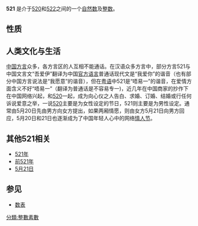 {{noteTA|G1=Math}}
{{整数
| other list = {{Numbers digits|digit=10}}
| 质因数分解 = 質數
| 罗马数字 = DXXI
| 二进制 = 1000001001
| 十六进制 = 209
}}

'''521''' 是介于[[520|520]]和[[522|522]]之间的一个[[自然数|自然数]]及[[整数|整数]]。

==性质==
{{數字性質|use math=yes|print black list=虧數,不尋常數,無平方數因數的數|other print list=高斯整數分解
|質數=*{{{orderstr}}}{{{property}}}{{{releatedstr}}}。
|孿生質數=**第25對{{{property}}}，為{{{value}}}。前一對是(461,463)，下一對是(569,571)。
**[[卢卡斯数|卢卡斯数]]
**[[陈素数|陈素数]]
**[[艾森斯坦素数|艾森斯坦素数]]
**2<sup>521</sup>−1是[[梅森質數|梅森質數]]。
**521<sup>2</sup> = 271441是最小的[[佩蘭偽質數|佩蘭偽質數]]<ref>{{Cite OEIS|A013998|sequencenumber=A013998|name= Unrestricted Perrin pseudoprimes}}</ref>。
|高斯整數分解=**此數字雖然是[[自然數|自然]][[質數|質數]]，但不是高斯質數。前一個有此性質的自然質數是[[509|509]]、下一個是[[541|541]]。{{OEIS|id=A002313}}
{{{default}}}
}}

==人类文化与生活==
[[中国方言|中国方言]]众多，各方言区的人互相不能通话。在汉语众多方言中，部分方言521与中国文言文“吾爱伊”翻译为中国[[官方语言|官方语言]]普通话现代文是“我爱你”的谐音（也有部分中国方言说法是“我愿意”的谐音），但在[[粤语|粤语]]中521是“唔易一”的谐音，在爱情方面含义不好“唔易一”（翻译为普通话是不容易专一)，近几年在中国商家的抄作下在中国网络兴起，和[[520|520]]一起，成为向心仪之人告白、求婚、订婚、结婚或行任何诉说爱意之举，一说[[520|520]]主要是为女性设定的节日，521则主要是为男性设定。通常由5月20日先由男方向女方提出，如果两厢情愿，则由女方5月21日向男方回应，5月20日和21日也逐渐成为了中国年轻人心中的网络[[情人节|情人节]]。

==其他521相关==
*[[521年|521年]]
*[[前521年|前521年]]
*[[5月21日|5月21日]]

==参见==
*[[数表|数表]]
{{Num-stub}}
[[分類:整數素數|分類:整數素數]]